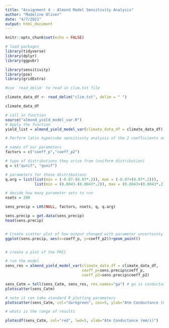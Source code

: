 ```yaml
---
title: "Assignment 4 - Almond Model Sensitivity Analysis"
author: "Madeline Oliver"
date: "4/7/2021"
output: html_document
---
```


```r
knitr::opts_chunk$set(echo = FALSE)
```

```r
# load packages
library(tidyverse)
library(dplyr)
library(ggpubr)

library(sensitivity)
library(pse)
library(gridExtra)

```

```r
#use `read_delim` to read in clim.txt file

climate_data_df <- read_delim("clim.txt", delim = " ")

climate_data_df

# call in function
source("almond_yield_model_var.R")
# Apply the function
yield_list = almond_yield_model_var(climate_data_df = climate_data_df)

```

```r
# Perform latin hypercube sensitivity analysis of the 2 coefficients on precipitation

# names of our parameters
factors = c("coeff_p","coeff_p2")

# type of distributions they arise from (uniform distribution)
q = c("qunif", "qunif")

# parameters for those distributions
q.arg = list(list(min = (-0.07-(0.07*.2)), max = (-0.07+(0.07*.2))), 
             list(min = (0.0043-(0.0043*.2)), max = (0.0043+(0.0043*.2))))

# decide how many parameter sets to run
nsets = 200

sens_precip = LHS(NULL, factors, nsets, q, q.arg) 

sens.precip = get.data(sens_precip)
head(sens.precip)


# Create scatter plot of how output changed with parameter uncertainty
ggplot(sens.precip, aes(x=coeff_p, y=coeff_p2))+geom_point()


# create a plot of the PRCC

# run the model
sens_res = almond_yield_model_var(climate_data_df = climate_data_df,
                                  ceoff_p=sens.precip$coeff_p,
                                  coeff_p2=sens.precip$coeff_p2)

sens_Catm = tell(sens_Catm, sens_res, res.names="ga") # ga is conductance
plotscatter(sens_Catm)

# note it can take standard R plotting parameters
plotscatter(sens_Catm, col="darkgreen", cex=5, ylab="Atm Conductance (mm/s)")

# whats is the range of results

plotecdf(sens_Catm, col="red", lwd=5, xlab="Atm Conductance (mm/s)")


```






 
